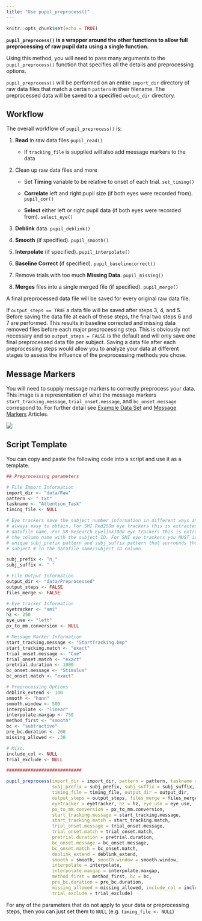 ```yaml
---
title: "Use pupil_preprocess()"
---
```


```r
knitr::opts_chunk$set(echo = TRUE)
```

**`pupil_preprocess()` is a wrapper around the other functions to allow full preprocessing of raw pupil data using a single function.**

Using this method, you will need to pass many arguments to the `pupil_preprocess()` function that specifies all the details and preprocessing options.

`pupil_preprocess()` will be performed on an entire `import_dir` directory of raw data files that match a certain `pattern` in their filename. The preprocessed data will be saved to a specified `output_dir` directory.

## Workflow

The overall workflow of `pupil_preprocess()` is:

1. **Read** in raw data files `pupil_read()`

    - If `tracking_file` is supplied will also add message markers to the data
    
2. Clean up raw data files and more

    - Set **Timing** variable to be relative to onset of each trial. `set_timing()`

    - **Correlate** left and right pupil size (if both eyes were recorded from). `pupil_cor()`
    
    - **Select** either left or right pupil data (if both eyes were recorded from). `select_eye()`
    
3. **Deblink** data. `pupil_deblink()`

4. **Smooth** (if specified). `pupil_smooth()`

5. **Interpolate** (if specified). `pupil_interpolate()`

6. **Baseline Correct** (if specified). `pupil_baselinecorrect()`

7. Remove trials with too much **Missing Data**. `pupil_missing()`

8. **Merges** files into a single merged file (if specified). `pupil_merge()`

A final preprocessed data file will be saved for every original raw data file.

If `output_steps == TRUE` a data file will be saved after steps 3, 4, and 5. Before saving the data file at each of these steps, the final two steps 6 and 7 are performed. This results in baseline corrected and missing data removed files before each major preprocessing step. This is obviously not necessary and so `output_steps = FALSE` is the default and will only save one final preprocessed data file per subject. Saving a data file after each preprocessing steps would allow you to analyze your data at different stages to assess the influence of the preprocessing methods you chose.

## Message Markers

You will need to supply message markers to correctly preprocess your data. This image is a representation of what the message markers `start_tracking.message`, `trial_onset.message`, and `bc_onset.message` correspond to. For further detail see [Example Data Set](https://dr-jt.github.io/pupillometry/articles/example_data.html) and [Message Markers](https://dr-jt.github.io/pupillometry/articles/message_markers.html) Articles.

<img src="../reference/figures/message_markers_1.png" align = "center" />

## Script Template

You can copy and paste the following code into a script and use it as a template.

```r
## Preprocessing parameters

# File Import Information
import_dir <- "data/Raw"
pattern <- ".txt"
taskname <- "Attention_Task"
timing_file <- NULL

# Eye trackers save the subject number information in different ways and is not
# always easy to obtain. For SMI Red250m eye trackers this is extracted from the
# datafile name. For SR-Research Eyelink1000 eye trackers this is extracted from 
# the column name with the subject ID. For SMI eye trackers you MUST identify a
# unique subj_prefix pattern and subj_suffix pattern that surrounds the 
# subject # in the datafile name/subject ID column.

subj_prefix <- "n_"
subj_suffix <- "-"

# File Output Information
output_dir <- "data/Preprocessed"
output_steps <- FALSE
files_merge <- FALSE

# Eye tracker Information
eyetracker <- "smi"
hz <- 250
eye_use <- "left"
px_to_mm.conversion <- NULL

# Message Marker Information
start_tracking.message <- "StartTracking.bmp"
start_tracking.match <- "exact"
trial_onset.message <- "Cue" 
trial_onset.match <- "exact"
pretrial.duration <- 1000
bc_onset.message <- "Stimulus"
bc_onset.match <- "exact"

# Preprocessing Options
deblink_extend <- 100
smooth <- "hann"
smooth.window <- 500
interpolate <- "linear"
interpolate.maxgap <- 750
method_first <- "smooth"
bc <- "subtractive"
pre_bc.duration <- 200
missing_allowed <- .30

# Misc.
include_col <- NULL
trial_exclude <- NULL

############################

pupil_preprocess(import_dir = import_dir, pattern = pattern, taskname = taskname,
                 subj_prefix = subj_prefix, subj_suffix = subj_suffix, 
                 timing_file = timing_file, output_dir = output_dir, 
                 output_steps = output_steps, files_merge = files_merge, 
                 eyetracker = eyetracker, hz = hz, eye_use = eye_use, 
                 px_to_mm.conversion = px_to_mm.conversion, 
                 start_tracking.message = start_tracking.message, 
                 start_tracking.match = start_tracking.match,
                 trial_onset.message = trial_onset.message, 
                 trial_onset.match = trial_onset.match,
                 pretrial.duration = pretrial.duration, 
                 bc_onset.message = bc_onset.message, 
                 bc_onset.match = bc_onset.match, 
                 deblink_extend = deblink_extend, 
                 smooth = smooth, smooth.window = smooth.window, 
                 interpolate = interpolate, 
                 interpolate.maxgap = interpolate.maxgap, 
                 method_first = method_first, bc = bc, 
                 pre_bc.duration = pre_bc.duration, 
                 missing_allowed = missing_allowed, include_col = include_col, 
                 trial_exclude = trial_exclude)
```

For any of the parameters that do not apply to your data or preprocessing steps, then you can just set them to `NULL` (e.g. `timing_file <- NULL`)


